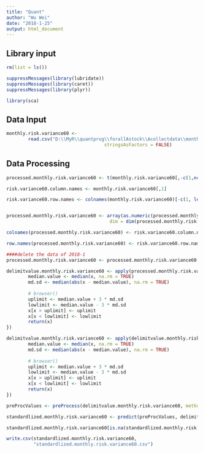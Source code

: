 ```yaml
---
title: "Quant"
author: "Wu Wei"
date: "2018-1-25"
output: html_document
---
```




## Library input
```r
rm(list = ls())

suppressMessages(library(lubridate))
suppressMessages(library(caret))
suppressMessages(library(plyr))

library(sca)

```

## Data Input

```r

monthly.risk.variance60 <- 
        read.csv("D:\\MyR\\quantprog\\forallAstock\\Acollectdata\\monthly.risk.variance60.csv", 
                                    stringsAsFactors = FALSE)


```


## Data Processing

```r
processed.monthly.risk.variance60 <- t(monthly.risk.variance60[,-c(1,ncol(monthly.risk.variance60))])

risk.variance60.column.names <- monthly.risk.variance60[,1]

risk.variance60.row.names <- colnames(monthly.risk.variance60)[-c(1, length(monthly.risk.variance60))]


processed.monthly.risk.variance60 <- array(as.numeric(processed.monthly.risk.variance60),
                                      dim = dim(processed.monthly.risk.variance60))

colnames(processed.monthly.risk.variance60) <- risk.variance60.column.names

row.names(processed.monthly.risk.variance60) <- risk.variance60.row.names

####delete the data of 2018-1
processed.monthly.risk.variance60 <- processed.monthly.risk.variance60[-nrow(processed.monthly.risk.variance60),]

```

```r


delimitvalue.monthly.risk.variance60 <- apply(processed.monthly.risk.variance60, 1, function(x) {
        median.value <- median(x, na.rm = TRUE)
        md.sd <- median(abs(x - median.value), na.rm = TRUE)
        
        # browser()
        uplimit <- median.value + 3 * md.sd
        lowlimit <- median.value - 3 * md.sd
        x[x > uplimit] <- uplimit
        x[x < lowlimit] <- lowlimit
        return(x)
})

```

```r


delimitvalue.monthly.risk.variance60 <- apply(delimitvalue.monthly.risk.variance60, 2, function(x) {
        median.value <- median(x, na.rm = TRUE)
        md.sd <- median(abs(x - median.value), na.rm = TRUE)
        
        # browser()
        uplimit <- median.value + 3 * md.sd
        lowlimit <- median.value - 3 * md.sd
        x[x > uplimit] <- uplimit
        x[x < lowlimit] <- lowlimit
        return(x)
})

```

```r
preProcValues <- preProcess(delimitvalue.monthly.risk.variance60, method = c("center","scale"))

standardlized.monthly.risk.variance60 <- predict(preProcValues, delimitvalue.monthly.risk.variance60)

standardlized.monthly.risk.variance60[is.na(standardlized.monthly.risk.variance60)] <- 0
```



```r
write.csv(standardlized.monthly.risk.variance60, 
          "standardlized.monthly.risk.variance60.csv")


```

